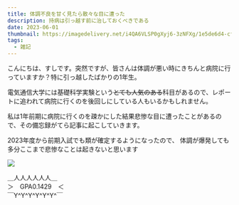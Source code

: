 ```yaml
---
title: 体調不良を甘く見たら散々な目に遭った
description: 持病は引っ越す前に治しておくべきである
date: 2023-06-01
thumbnail: https://imagedelivery.net/i4QA6VLSP0gXyj6-3zNFXg/1e5de6d4-cfdd-41ea-de3f-38c429767000/public
tags:
  - 雑記
---
```



こんにちは、すしです。突然ですが、皆さんは体調が悪い時にきちんと病院に行っていますか？特に引っ越したばかりの1年生。

電気通信大学には基礎科学実験という~~とても人気のある~~科目があるので、レポートに追われて病院に行くのを後回しにしている人もいるかもしれません。

私は1年前期に病院に行くのを疎かにした結果悲惨な目に遭ったことがあるので、その備忘録がてら記事に起こしていきます。

<Message type="info">2023年度から前期入試でも類が確定するようになったので、
体調が爆発しても多分ここまで悲惨なことは起きないと思います</Message>

![](https://imagedelivery.net/i4QA6VLSP0gXyj6-3zNFXg/cf9a89ec-f949-4807-1de9-13e7ba146300/public)

<TextCard>＿人人人人人人＿<br />
＞　GPA0.1429　＜<br />
￣Y^Y^Y^Y^Y^Y^￣</TextCard>
